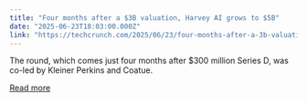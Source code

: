 ```yaml
---
title: "Four months after a $3B valuation, Harvey AI grows to $5B"
date: "2025-06-23T18:03:00.000Z"
link: "https://techcrunch.com/2025/06/23/four-months-after-a-3b-valuation-harvey-ai-grows-to-5b/"
---
```


The round, which comes just four months after $300 million Series D, was co-led by Kleiner Perkins and Coatue.

[Read more](https://techcrunch.com/2025/06/23/four-months-after-a-3b-valuation-harvey-ai-grows-to-5b/)
